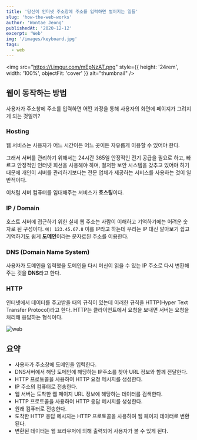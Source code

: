 ```yaml
---
title: '당신이 인터넷 주소창에 주소를 입력하면 벌어지는 일들'
slug: 'how-the-web-works'
author: 'Wontae Jeong'
publishedAt: '2020-12-12'
excerpt: 'Web'
img: '/images/keyboard.jpg'
tags:
  - web
---
```


<img
  src="https://i.imgur.com/mEpNzAT.png"
  style={{ height: '24rem', width: '100%', objectFit: 'cover' }}
  alt="thumbnail"
/>

## 웹이 동작하는 방법

사용자가 주소창에 주소를 입력하면 어떤 과정을 통해 사용자의 화면에 페이지가 그려지게 되는 것일까?

### Hosting

웹 서비스는 사용자가 어느 시간이든 어느 곳이든 자유롭게 이용할 수 있어야 한다.

그래서 서버를 관리하기 위해서는 24시간 365일 안정적인 전기 공급을 필요로 하고, 빠르고 안정적인 인터넷 회선을 사용해야 하며, 철저한 보안 시스템을 갖추고 있어야 하기 때문에 개인이 서버를 관리하기보다는 전문 업체가 제공하는 서비스를 사용하는 것이 일반적이다.

이처럼 서버 컴퓨터를 임대해주는 서비스가 **호스팅**이다.

### IP / Domain

호스트 서버에 접근하기 위한 실제 웹 주소는 사람이 이해하고 기억하기에는 어려운 숫자로 된 구성이다. `예) 123.45.67.8`
이를 IP라고 하는데 우리는 IP 대신 알아보기 쉽고 기억하기도 쉽게 **도메인**이라는 문자로된 주소를 이용한다.

### DNS (Domain Name System)

사용자가 도메인을 입력했을 도메인을 다시 머신이 읽을 수 있는 IP 주소로 다시 변환해주는 것을 **DNS**라고 한다.

### HTTP

인터넷에서 데이터를 주고받을 때의 규칙이 있는데 이러한 규칙을 HTTP(Hyper Text Transfer Protocol)라고 한다.
HTTP는 클라이언트에서 요청을 보내면 서버는 요청을 처리해 응답하는 형식이다.

<img src="https://i.imgur.com/dZsYH3O.png" alt="web" />

## 요약

- 사용자가 주소창에 도메인을 입력한다.
- DNS서버에서 해당 도메인에 해당하는 IP주소를 찾아 URL 정보와 함께 전달한다.
- HTTP 프로토콜을 사용하여 HTTP 요청 메시지를 생성한다.
- IP 주소의 컴퓨터로 전송한다.
- 웹 서버는 도착한 웹 페이지 URL 정보에 해당하는 데이터를 검색한다.
- HTTP 프로토콜을 사용하여 HTTP 응답 메시지를 생성한다.
- 원래 컴퓨터로 전송한다.
- 도착한 HTTP 응답 메시지는 HTTP 프로토콜을 사용하여 웹 페이지 데이터로 변환된다.
- 변환된 데이터는 웹 브라우저에 의해 출력되어 사용자가 볼 수 있게 된다.
